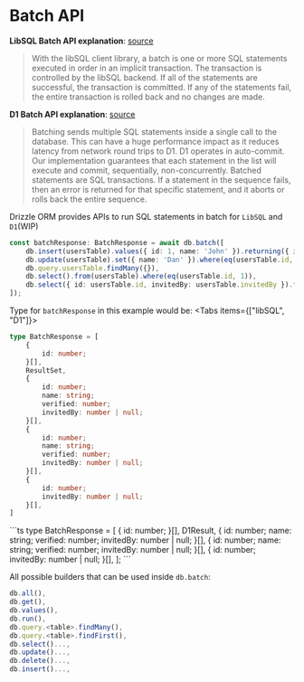 
# Batch API

**LibSQL Batch API explanation**:
[source](https://docs.turso.tech/reference/client-access#batches)

> With the libSQL client library, a batch is one or more SQL statements executed in order in an implicit transaction. 
The transaction is controlled by the libSQL backend. If all of the statements are successful, 
the transaction is committed. If any of the statements fail, the entire transaction is rolled back and no changes are made.

**D1 Batch API explanation**:
[source](https://developers.cloudflare.com/d1/platform/client-api/#batch-statements)

> Batching sends multiple SQL statements inside a single call to the database. 
This can have a huge performance impact as it reduces latency from network round trips to D1. 
D1 operates in auto-commit. Our implementation guarantees that each statement in the list will execute and commit,
sequentially, non-concurrently.
Batched statements are SQL transactions. If a statement in the sequence fails, 
then an error is returned for that specific statement, and it aborts or rolls back the entire sequence.

Drizzle ORM provides APIs to run SQL statements in batch for `LibSQL` and `D1`(WIP)
```ts
const batchResponse: BatchResponse = await db.batch([
	db.insert(usersTable).values({ id: 1, name: 'John' }).returning({ id: usersTable.id }),
	db.update(usersTable).set({ name: 'Dan' }).where(eq(usersTable.id, 1)),
	db.query.usersTable.findMany({}),
	db.select().from(usersTable).where(eq(usersTable.id, 1)),
	db.select({ id: usersTable.id, invitedBy: usersTable.invitedBy }).from(usersTable),
]);
```
Type for `batchResponse` in this example would be:
<Tabs items={["libSQL", "D1"]}>
<Tab>
```ts
type BatchResponse = [
	{
		id: number;
	}[],
	ResultSet,
	{
		id: number;
		name: string;
		verified: number;
		invitedBy: number | null;
	}[],
	{
		id: number;
		name: string;
		verified: number;
		invitedBy: number | null;
	}[],
	{
		id: number;
		invitedBy: number | null;
	}[],
]
```
</Tab>
<Tab>
```ts
type BatchResponse = [
  {
    id: number;
  }[],
  D1Result,
  {
    id: number;
    name: string;
    verified: number;
    invitedBy: number | null;
  }[],
  {
    id: number;
    name: string;
    verified: number;
    invitedBy: number | null;
  }[],
  {
    id: number;
    invitedBy: number | null;
  }[],
];
```
</Tab>
</Tabs>

All possible builders that can be used inside `db.batch`:
```ts
db.all(),
db.get(),
db.values(),
db.run(),
db.query.<table>.findMany(),
db.query.<table>.findFirst(),
db.select()...,
db.update()...,
db.delete()...,
db.insert()...,
```